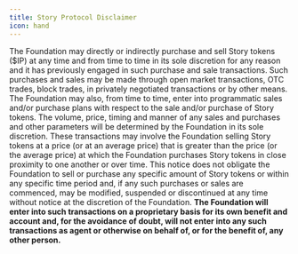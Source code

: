 ```yaml
---
title: Story Protocol Disclaimer
icon: hand
---
```


The Foundation may directly or indirectly purchase and sell Story tokens ($IP) at any time and
from time to time in its sole discretion for any reason and it has previously engaged in such
purchase and sale transactions. Such purchases and sales may be made through open market
transactions, OTC trades, block trades, in privately negotiated transactions or by other means.
The Foundation may also, from time to time, enter into programmatic sales and/or purchase
plans with respect to the sale and/or purchase of Story tokens. The volume, price, timing and
manner of any sales and purchases and other parameters will be determined by the Foundation in
its sole discretion. These transactions may involve the Foundation selling Story tokens at a price
(or at an average price) that is greater than the price (or the average price) at which the
Foundation purchases Story tokens in close proximity to one another or over time. This notice
does not obligate the Foundation to sell or purchase any specific amount of Story tokens or
within any specific time period and, if any such purchases or sales are commenced, may be
modified, suspended or discontinued at any time without notice at the discretion of the
Foundation. **The Foundation will enter into such transactions on a proprietary basis for its own
benefit and account and, for the avoidance of doubt, will not enter into any such transactions as
agent or otherwise on behalf of, or for the benefit of, any other person.**
